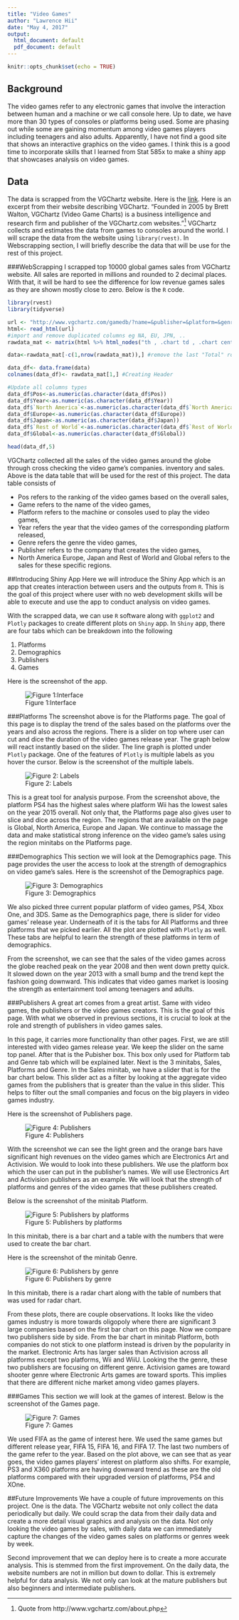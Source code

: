 ```yaml
---
title: "Video Games"
author: "Lawrence Hii"
date: "May 4, 2017"
output:
  html_document: default
  pdf_document: default
---
```


```r
knitr::opts_chunk$set(echo = TRUE)
```

## Background
The video games refer to any electronic games that involve the interaction between human and a machine or we call console here. Up to date, we have more than 30 types of consoles or platforms being used. Some are phasing out while some are gaining momentum among video games players including teenagers and also adults. Apparently, I have not find a good site that shows an interactive graphics on the video games. I think this is a good time to incorporate skills that I learned from Stat 585x to make a shiny app that showcases analysis on video games.

## Data
The data is scrapped from the VGChartz website. Here is the [link](http://www.vgchartz.com). Here is an excerpt from their website describing VGChartz. "Founded in 2005 by Brett Walton, VGChartz (Video Game Charts) is a business intelligence and research firm and publisher of the VGChartz.com websites."[^1] VGChartz collects and estimates the data from games to consoles around the world. I will scrape the data from the website using `library(rvest)`. In Webscrapping section, I will briefly describe the data that will be use for the rest of this project.

[^1]: Quote from http://www.vgchartz.com/about.php



###WebScrapping
I scrapped top 10000 global games sales from VGChartz website. All sales are reported in millions and rounded to 2 decimal places. With that, it will be hard to see the difference for low revenue games sales as they are shown mostly close to zero. Below is the `R` code.
```r
library(rvest)
library(tidyverse)

url <- "http://www.vgchartz.com/gamedb/?name=&publisher=&platform=&genre=&minSales=0&results=10000"
html<- read_html(url)
#import and remove duplicated columns eg NA, EU, JPN, ..
rawdata_mat <- matrix(html %>% html_nodes("th , .chart td , .chart center") %>% html_text(),ncol=16,byrow = T)[,-c(8,10,12,14,16)]

data<-rawdata_mat[-c(1,nrow(rawdata_mat)),] #remove the last "Total" row

data_df<- data.frame(data)
colnames(data_df)<- rawdata_mat[1,] #Creating Header

#Update all columns types
data_df$Pos<-as.numeric(as.character(data_df$Pos))
data_df$Year<-as.numeric(as.character(data_df$Year))
data_df$`North America`<-as.numeric(as.character(data_df$`North America`))
data_df$Europe<-as.numeric(as.character(data_df$Europe))
data_df$Japan<-as.numeric(as.character(data_df$Japan))
data_df$`Rest of World`<-as.numeric(as.character(data_df$`Rest of World`))
data_df$Global<-as.numeric(as.character(data_df$Global))

head(data_df,5)
```

VGChartz collected all the sales of the video games around the globe through cross checking the video game's companies. inventory and sales. Above is the data table that will be used for the rest of this project. The data table consists of 

+ Pos refers to the ranking of the video games based on the overall sales, 
+ Game refers to the name of the video games,
+ Platform refers to the machine or consoles used to play the video games,
+ Year refers the year that the video games of the corresponding platform released,
+ Genre refers the genre the video games,
+ Publisher refers to the company that creates the video games,
+ North America Europe, Japan and Rest of World and Global refers to the sales for these specific regions.


##Introducing Shiny App
Here we will introduce the Shiny App which is an app that creates interaction between users and the outputs from `R`. This is the goal of this project where user with no web development skills will be able to execute and use the app to conduct analysis on video games. 

With the scrapped data, we can use `R` software along with `ggplot2` and `Plotly` packages to create different plots on `Shiny` app. In `Shiny` app, there are four tabs which can be breakdown into the following

1. Platforms
2. Demographics
3. Publishers
4. Games

Here is the screenshot of the app.

![Figure 1:Interface](shiny_interface.PNG)

###Platforms
The screenshot above is for the Platforms page. The goal of this page is to display the trend of the sales based on the platforms over the years and also across the regions. There is a slider on top where user can cut and dice the duration of the video games release year. The graph below will react instantly based on the slider. The line graph is plotted under `Plotly` package. One of the features of `Plotly` is multiple labels as you hover the cursor. Below is the screenshot of the multiple labels. 

![Figure 2: Labels](platform_labels.PNG)

This is a great tool for analysis purpose. From the screenshot above, the platform PS4 has the highest sales where platform Wii has the lowest sales on the year 2015 overall. Not only that, the Platforms page also gives user to slice and dice across the region. The regions that are available on the page is Global, North America, Europe and Japan. We continue to massage the data and make statistical strong inference on the video game's sales using the region minitabs on the Platforms page.

###Demographics
This section we will look at the Demographics page. This page provides the user the access to look at the strength of demographics on video game's sales. Here is the screenshot of the Demographics page. 

![Figure 3: Demographics](demographics.PNG)

We also picked three current popular platform of video games, PS4, Xbox One, and 3DS. Same as the Demographics page, there is slider for video games' release year. Underneath of it is the tabs for All Platforms and three platforms that we picked earlier. All the plot are plotted with `Plotly` as well. These tabs are helpful to learn the strength of these platforms in term of demographics.

From the screenshot, we can see that the sales of the video games across the globe reached peak on the year 2008 and then went down pretty quick. It slowed down on the year 2013 with a small bump and the trend kept the fashion going downward. This indicates that video games market is loosing the strength as entertainment tool among teenagers and adults.

###Publishers
A great art comes from a great artist. Same with video games, the publishers or the video games creators. This is the goal of this page. With what we observed in previous sections, it is crucial to look at the role and strength of publishers in video games sales. 

In this page, it carries more functionality than other pages. First, we are still interested with video games release year. We keep the slider on the same top panel. After that is the Pubisher box. This box only used for Platform tab and Genre tab which will be explained later. Next is the 3 minitabs, Sales, Platforms and Genre. In the Sales minitab, we have a slider that is for the bar chart below. This slider act as a filter by looking at the aggregate video games from the publishers that is greater than the value in this slider. This helps to filter out the small companies and focus on the big players in video games industry.

Here is the screenshot of Publishers page.

![Figure 4: Publishers](publishers.PNG)

With the screenshot we can see the light green and the orange bars have significant high revenues on the video games which are Electronics Art and Activision. We would to look into these publishers. We use the platform box which the user can put in the publisher's names. We will use Electronics Art and Activision publishers as an example. We will look that the strength of platforms and genres of the video games that these publishers created.

Below is the screenshot of the minitab Platform.

![Figure 5: Publishers by platforms](pub_platform.PNG)

In this minitab, there is a bar chart and a table with the numbers that were used to create the bar chart. 

Here is the screenshot of the minitab Genre. 

![Figure 6: Publishers by genre](pub_genre.PNG)

In this minitab, there is a radar chart along with the table of numbers that was used for radar chart.

From these plots, there are couple observations. It looks like the video games industry is more towards oligopoly where there are significant 3 large companies based on the first bar chart on this page. Now we compare two publishers side by side. From the bar chart in minitab Platform, both companies do not stick to one platform instead is driven by the popularity in the market. Electronic Arts has larger sales than Activision across all platforms except two platforms, Wii and WiiU. Looking the the genre, these two publishers are focusing on different genre. Activision games are toward shooter genre where Electronic Arts games are toward sports. This implies that there are different niche market among video games players.

###Games
This section we will look at the games of interest. Below is the screenshot of the Games page.

![Figure 7: Games](game.PNG)

We used FIFA as the game of interest here. We used the same games but different release year, FIFA 15, FIFA 16, and FIFA 17. The last two numbers of the game refer to the year. Based on the plot above, we can see that as year goes, the video games players' interest on platform also shifts. For example, PS3 and X360 platforms are having downward trend as these are the old platforms compared with their upgraded version of platforms, PS4 and XOne. 

##Future Improvements
We have a couple of future improvements on this project. One is the data. The VGChartz website not only collect the data periodically but daily. We could scrap the data from their daily data and create a more detail visual graphics and analysis on the data. Not only looking the video games by sales, with daily data we can immediately capture the changes of the video games sales on platforms or genres week by week.

Second improvement that we can deploy here is to create a more accurate analysis. This is stemmed from the first improvement. On the daily data, the website numbers are not in million but down to dollar. This is extremely helpful for data analysis. We not only can look at the mature publishers but also beginners and intermediate publishers.


